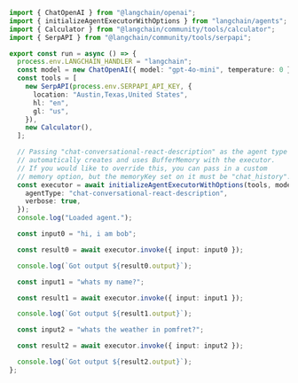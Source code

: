 ```typescript
import { ChatOpenAI } from "@langchain/openai";
import { initializeAgentExecutorWithOptions } from "langchain/agents";
import { Calculator } from "@langchain/community/tools/calculator";
import { SerpAPI } from "@langchain/community/tools/serpapi";

export const run = async () => {
  process.env.LANGCHAIN_HANDLER = "langchain";
  const model = new ChatOpenAI({ model: "gpt-4o-mini", temperature: 0 });
  const tools = [
    new SerpAPI(process.env.SERPAPI_API_KEY, {
      location: "Austin,Texas,United States",
      hl: "en",
      gl: "us",
    }),
    new Calculator(),
  ];

  // Passing "chat-conversational-react-description" as the agent type
  // automatically creates and uses BufferMemory with the executor.
  // If you would like to override this, you can pass in a custom
  // memory option, but the memoryKey set on it must be "chat_history".
  const executor = await initializeAgentExecutorWithOptions(tools, model, {
    agentType: "chat-conversational-react-description",
    verbose: true,
  });
  console.log("Loaded agent.");

  const input0 = "hi, i am bob";

  const result0 = await executor.invoke({ input: input0 });

  console.log(`Got output ${result0.output}`);

  const input1 = "whats my name?";

  const result1 = await executor.invoke({ input: input1 });

  console.log(`Got output ${result1.output}`);

  const input2 = "whats the weather in pomfret?";

  const result2 = await executor.invoke({ input: input2 });

  console.log(`Got output ${result2.output}`);
};
```
